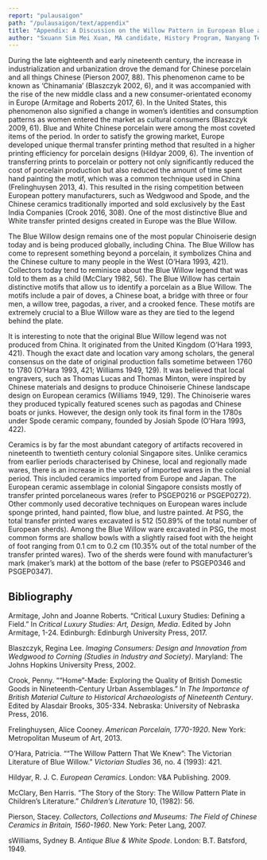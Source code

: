 ```yaml
---
report: "pulausaigon"
path: "/pulausaigon/text/appendix"
title: "Appendix: A Discussion on the Willow Pattern in European Blue and White Ceramics at PSG"
author: "Sxuann Sim Mei Xuan, MA candidate, History Program, Nanyang Technological University"
---
```




During the late eighteenth and early nineteenth century, the increase in industrialization and urbanization drove the demand for Chinese porcelain and all things Chinese (Pierson 2007, 88). This phenomenon came to be known as ‘Chinamania’ (Blaszczyk 2002, 6), and it was accompanied with the rise of the new middle class and a new consumer-orientated economy in Europe (Armitage and Roberts 2017, 6). In the United States, this phenomenon also signified a change in women’s identities and consumption patterns as women entered the market as cultural consumers (Blaszczyk 2009, 61). Blue and White Chinese porcelain were among the most coveted items of the period. In order to satisfy the growing market, Europe developed unique thermal transfer printing method that resulted in a higher printing efficiency for porcelain designs (Hildyar 2009, 6). The invention of transferring prints to porcelain or pottery not only significantly reduced the cost of porcelain production but also reduced the amount of time spent hand painting the motif, which was a common technique used in China (Frelinghuysen 2013, 4). This resulted in the rising competition between European pottery manufacturers, such as Wedgwood and Spode, and the Chinese ceramics traditionally imported and sold exclusively by the East India Companies (Crook 2016, 308). One of the most distinctive Blue and White transfer printed designs created in Europe was the Blue Willow. 

The Blue Willow design remains one of the most popular Chinoiserie design today and is being produced globally, including China. The Blue Willow has come to represent something beyond a porcelain, it symbolizes China and the Chinese culture to many people in the West (O’Hara 1993, 421). Collectors today tend to reminisce about the Blue Willow legend that was told to them as a child (McClary 1982, 56). The Blue Willow has certain distinctive motifs that allow us to identify a porcelain as a Blue Willow. The motifs include a pair of doves, a Chinese boat, a bridge with three or four men, a willow tree, pagodas, a river, and a crooked fence. These motifs are extremely crucial to a Blue Willow ware as they are tied to the legend behind the plate. 

It is interesting to note that the original Blue Willow legend was not produced from China. It originated from the United Kingdom (O’Hara 1993, 421). Though the exact date and location vary among scholars, the general consensus on the date of original production falls sometime between 1760 to 1780 (O’Hara 1993, 421; Williams 1949, 129). It was believed that local engravers, such as Thomas Lucas and Thomas Minton, were inspired by Chinese materials and designs to produce Chinoiserie Chinese landscape design on European ceramics (Williams 1949, 129). The Chinoiserie wares they produced typically featured scenes such as pagodas and Chinese boats or junks. However, the design only took its final form in the 1780s under Spode ceramic company, founded by Josiah Spode (O’Hara 1993, 422). 

Ceramics is by far the most abundant category of artifacts recovered in nineteenth to twentieth century colonial Singapore sites. Unlike ceramics from earlier periods characterised by Chinese, local and regionally made wares, there is an increase in the variety of imported wares in the colonial period. This included ceramics imported from Europe and Japan. The European ceramic assemblage in colonial Singapore consists mostly of transfer printed porcelaneous wares (refer to PSGEP0216 or PSGEP0272). Other commonly used decorative techniques on European wares include sponge printed, hand painted, flow blue, and lustre painted. At PSG, the total transfer printed wares excavated is 512 (50.89% of the total number of European sherds). Among the Blue Willow ware excavated in PSG, the most common forms are shallow bowls with a slightly raised foot with the height of foot ranging from 0.1 cm to 0.2 cm (10.35% out of the total number of the transfer printed wares). Two of the sherds were found with manufacturer’s mark (maker’s mark) at the bottom of the base (refer to PSGEP0346 and PSGEP0347).  

## Bibliography

<Bibliography>Armitage, John and Joanne Roberts. “Critical Luxury Studies: Defining a Field.” In <em>Critical Luxury Studies: Art, Design, Media</em>. Edited by John Armitage, 1-24. Edinburgh: Edinburgh University Press, 2017.</Bibliography>

<Bibliography>Blaszczyk, Regina Lee. <em>Imaging Consumers: Design and Innovation from Wedgwood to Corning (Studies in Industry and Society)</em>. Maryland: The Johns Hopkins University Press, 2002.</Bibliography>

<Bibliography>Crook, Penny. ““Home”-Made: Exploring the Quality of British Domestic Goods in Nineteenth-Century Urban Assemblages.” In <em>The Importance of British Material Culture to Historical Archaeologists of Nineteenth Century</em>. Edited by Alasdair Brooks, 305-334. Nebraska: University of Nebraska Press, 2016.</Bibliography>

<Bibliography>Frelinghuysen, Alice Cooney. <em>American Porcelain, 1770-1920</em>. New York: Metropolitan Museum of Art, 2013.</Bibliography>

<Bibliography>O’Hara, Patricia. ““The Willow Pattern That We Knew”: The Victorian Literature of Blue Willow.” <em>Victorian Studies</em> 36, no. 4 (1993): 421.</Bibliography>

<Bibliography>Hildyar, R. J. C. <em>European Ceramics</em>. London: V&A Publishing. 2009.</Bibliography>

<Bibliography>McClary, Ben Harris. “The Story of the Story: The Willow Pattern Plate in Children’s Literature.” <em>Children’s Literature</em> 10, (1982): 56.</Bibliography>

<Bibliography>Pierson, Stacey. <em>Collectors, Collections and Museums: The Field of Chinese Ceramics in Britain, 1560-1960</em>. New York: Peter Lang, 2007.</Bibliography>

<Bibliography>sWilliams, Sydney B. <em>Antique Blue & White Spode</em>. London: B.T. Batsford, 1949.</Bibliography>